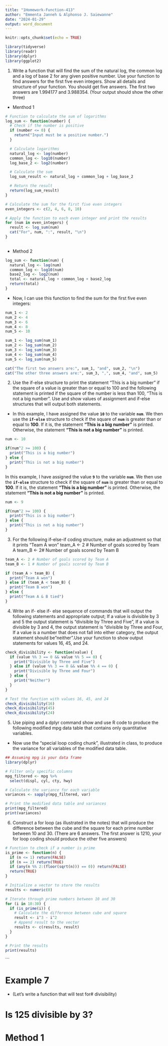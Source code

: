 ```yaml
---
title: "1Homework-Function-413"
author: "Emmenta Janneh & Alphonso J. Saiewanne"
date: "2024-01-29"
output: word_document
---
```


```r
knitr::opts_chunk$set(echo = TRUE)
```

```r
library(tidyverse)
library(readr)
library(dplyr)
library(ggplot2)
```


1. Write a function that will find the sum of the natural log, the common log and a log of base 2 for any given positive number. Use your function to find answers for the first five even integers.  Show all details and structure of your function.  You should get five answers. The first two answers are 1.994177 and 3.988354. (Your output should show the other three)

- Menthod 1

```r
# Function to calculate the sum of logarithms
log_sum <- function(number) {
  # Check if the number is positive
  if (number <= 0) {
    return("Input must be a positive number.")
  }

  # Calculate logarithms
  natural_log <- log(number)
  common_log <- log10(number)
  log_base_2 <- log2(number)

  # Calculate the sum
  log_sum_result <- natural_log + common_log + log_base_2

  # Return the result
  return(log_sum_result)
}

# Calculate the sum for the first five even integers
even_integers <- c(2, 4, 6, 8, 10)

# Apply the function to each even integer and print the results
for (num in even_integers) {
  result <- log_sum(num)
  cat("For", num, ":", result, "\n")
}
  
```

- Method 2

```r
log_sum <- function(num) {
  natural_log <- log(num)
  common_log <- log10(num)
  base2_log <- log2(num)
  total <- natural_log + common_log + base2_log
  return(total)
}
```


- Now, I can use this function to find the sum for the first five even integers:

```r
num_1 <- 2
num_2 <- 4
num_3 <- 6
num_4 <- 8
num_5 <- 10

sum_1 <- log_sum(num_1)
sum_2 <- log_sum(num_2)
sum_3 <- log_sum(num_3)
sum_4 <- log_sum(num_4)
sum_5 <- log_sum(num_5)

cat("The first two answers are:", sum_1, "and", sum_2, "\n")
cat("The other three answers are:", sum_3, ",", sum_4, "and", sum_5)
```


2. Use the if-else structure to print the statement "This is a big number" if the square of a value is greater than or equal to 100 and the following statement is printed if the square of the number is less than 100, "This is not a big number”. Use and show values of assignment and if-else structures that will output both statements.


- In this example, I have assigned the value **`10`** to the variable **`num`**. We then use the **`if-else`** structure to check if the square of **`num`** is greater than or equal to **100**. If it is, the statement **"This is a big number"** is printed. Otherwise, the statement **"This is not a big number"** is printed.

```r
num <- 10

if(num^2 >= 100) {
  print("This is a big number")
} else {
  print("This is not a big number")
}
```


In this example, I have assigned the value **`9`** to the variable **`num`**. We then use the **`if-else`** structure to check if the square of **`num`** is greater than or equal to **100**. If it is, the statement **"This is a big number"** is printed. Otherwise, the statement **"This is not a big number"** is printed.

```r
num <- 9

if(num^2 >= 100) {
  print("This is a big number")
} else {
  print("This is not a big number")
}
```


3. For the following if-else-if coding structure, make an adjustment so that it prints "Team A won"
team_A <- 2 # Number of goals scored by Team A
team_B <- 2# Number of goals scored by Team B

```r
team_A <- 2 # Number of goals scored by Team A
team_B <- 1 # Number of goals scored by Team B

if (team_A > team_B) {
  print("Team A won")
} else if (team_A < team_B) {
  print("Team B won")
} else {
  print("Team A & B tied")
}
```

4. Write an if- else if- else sequence of commands that will output the following statements and appropriate output; If a value is divisible by 3 and 5 the output statement is "divisible by Three and Five", If a value is divisible by 3 and 4, the output statement is "divisible by Three and Four, If a value is a number that does not fall into either category, the output statement should be  "neither".Use your function to show output statements for values 16, 45, and 24.


```r
check_divisibility <- function(value) {
  if (value %% 3 == 0 && value %% 5 == 0) {
    print("Divisible by Three and Five")
  } else if (value %% 3 == 0 && value %% 4 == 0) {
    print("Divisible by Three and Four")
  } else {
    print("Neither")
  }
}

# Test the function with values 16, 45, and 24
check_divisibility(16)
check_divisibility(45)
check_divisibility(24)


```

5. Use piping and a dplyr command show and use R code to produce the following modified mpg data table that contains only quantitative variables.

- Now use the “special loop coding chunk”, illustrated in class, to produce the variance for all variables of the modified data table.


```r
## Assuming mpg is your data frame
library(dplyr)

# Filter only specific columns
mpg_filtered <- mpg %>%
  select(displ, cyl, cty, hwy)

# Calculate the variance for each variable
variances <- sapply(mpg_filtered, var)

# Print the modified data table and variances
print(mpg_filtered)
print(variances)
```


6. Construct a for loop (as illustrated in the notes) that will produce the difference between the cube and the square for each prime number between 10 and 30.  (There are 6 answers. The first answer is 1210, your for loop coding should produce the other five answers)

```r
# Function to check if a number is prime
is_prime <- function(n) {
  if (n <= 1) return(FALSE)
  if (n == 2) return(TRUE)
  if (any(n %% 2:(floor(sqrt(n))) == 0)) return(FALSE)
  return(TRUE)
}

# Initialize a vector to store the results
results <- numeric(0)

# Iterate through prime numbers between 10 and 30
for (i in 10:30) {
  if (is_prime(i)) {
    # Calculate the difference between cube and square
    result <- i^3 - i^2
    # Append result to the vector
    results <- c(results, result)
  }
}

# Print the results
print(results)
```
```

# Example 7

- (Let's write a function that will test for# divisibility)

# Is 125 divisible by 3?

# Method 1

